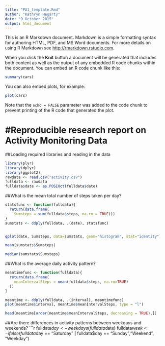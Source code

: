 ```yaml
---
title: "PA1_template.Rmd"
author: "Kathryn Hegarty"
date: "9 October 2015"
output: html_document
---
```


This is an R Markdown document. Markdown is a simple formatting syntax for authoring HTML, PDF, and MS Word documents. For more details on using R Markdown see <http://rmarkdown.rstudio.com>.

When you click the **Knit** button a document will be generated that includes both content as well as the output of any embedded R code chunks within the document. You can embed an R code chunk like this:

```r
summary(cars)
```

You can also embed plots, for example:

```r
plot(cars)
```

Note that the `echo = FALSE` parameter was added to the code chunk to prevent printing of the R code that generated the plot.


#Reproducible research report on Activity Monitoring Data
===========================================================

##Loading required libraries and reading in the data
```r
library(plyr)
library(dplyr)
library(ggplot2)
rawdata <- read.csv("activity.csv")
fulldata <- rawdata
fulldata$date <- as.POSIXct(fulldata$date)
```

##What is the mean total number of steps taken per day?
```r
statsfunc <- function(fulldata){
  return(data.frame(
    Sumsteps = sum(fulldata$steps, na.rm = TRUE)))
}
sumstats <- ddply(fulldata, .(date), statsfunc)


qplot(date, Sumsteps, data=sumstats, geom="histogram", stat="identity")
```

```r
mean(sumstats$Sumsteps)
```

```r
median(sumstats$Sumsteps)
```

##What is the average daily activity pattern?
```r
meantimefunc <- function(fulldata){
  return(data.frame(
    meanIntervalSteps = mean(fulldata$steps, na.rm=TRUE)
  ))
}

meantime <- ddply(fulldata, .(interval), meantimefunc)
plot(meantime$interval, meantime$meanIntervalSteps, type = "l")
```

```r
head(meantime[order(meantime$meanIntervalSteps, decreasing = TRUE),])
```

##Are there differences in activity patterns between weekdays and weekends?
```r
fulldata$day <- weekdays(fulldata$date)
fulldata$week <- ifelse(fulldata$day == "Saturday" | fulldata$day == "Sunday","Weekend", "Weekday")
